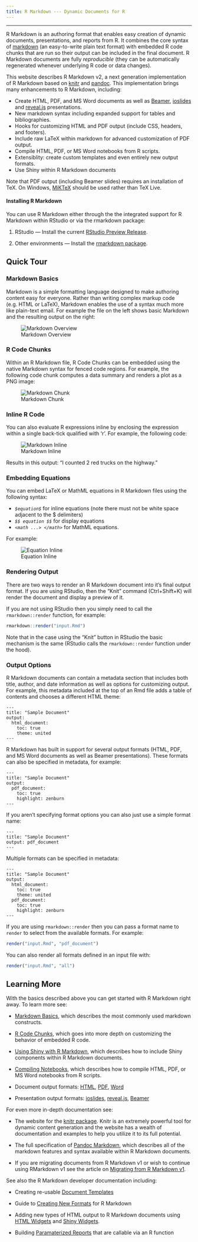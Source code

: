 ```yaml
---
title: R Markdown --- Dynamic Documents for R
---
```


***

R Markdown is an authoring format that enables easy creation of dynamic documents, presentations, and reports from R. It combines the core syntax of [markdown](http://daringfireball.net/projects/markdown/basics) (an easy-to-write plain text format) with embedded R code chunks that are run so their output can be included in the final document. R Markdown documents are fully *reproducible* (they can be automatically regenerated whenever underlying R code or data changes).

This website describes R Markdown v2, a next generation implementation of R Markdown based on  [knitr](http://yihui.name/knitr/) and [pandoc](http://johnmacfarlane.net/pandoc/). This implementation brings many enhancements to R Markdown, including:

* Create HTML, PDF, and MS Word documents as well as [Beamer](https://bitbucket.org/rivanvx/beamer/wiki/Home), [ioslides](https://code.google.com/p/io-2012-slides/) and [reveal.js](http://lab.hakim.se/reveal-js/#/) presentations.
* New markdown syntax including expanded support for tables and bibliographies.
* Hooks for customizing HTML and PDF output (include CSS, headers, and footers).
* Include raw LaTeX within markdown for advanced customization of PDF output.
* Compile HTML, PDF, or MS Word notebooks from R scripts.
* Extensiblity: create custom templates and even entirely new output formats.
* Use Shiny within R Markdown documents

Note that PDF output (including Beamer slides) requires an installation of TeX. On Windows, [MiKTeX](http://miktex.org/) should be used rather than TeX Live.

#### Installing R Markdown

You can use R Markdown either through the the integrated support for R Markdown within RStudio or via the rmarkdown package:

1. RStudio --- Install the current [RStudio Preview Release](http://www.rstudio.com/ide/download/preview).

2. Other environments --- Install the [rmarkdown package](https://github.com/rstudio/rmarkdown).

## Quick Tour

### Markdown Basics

Markdown is a simple formatting language designed to make authoring content easy for everyone. Rather than writing complex markup code (e.g. HTML or LaTeX), Markdown enables the use of a syntax much more like plain-text email. For example the file on the left shows basic Markdown and the resulting output on the right:

![Markdown Overview](images/markdownOverview.png)

### R Code Chunks

Within an R Markdown file, R Code Chunks can be embedded using the native Markdown syntax for fenced code regions. For example, the following code chunk computes a data summary and renders a plot as a PNG image:

![Markdown Chunk](images/markdownChunk.png)


### Inline R Code

You can also evaluate R expressions inline by enclosing the expression within a single back-tick qualified with 'r'. For example, the following code:

![Markdown Inline](images/markdownInline.png)

Results in this output: "I counted 2 red trucks on the highway."

### Embedding Equations

You can embed LaTeX or MathML equations in R Markdown files using the following syntax:

* *`$equation$`* for inline equations (note there must not be white space adjacent to the $ delimiters)
* *`$$ equation $$`* for display equations
* *`<math ...> </math>`* for MathML equations.

For example:

![Equation Inline](images/equations_inline.png)

### Rendering Output

There are two ways to render an R Markdown document into it's final output format. If you are using RStudio, then the "Knit" command (Ctrl+Shift+K) will render the document and display a preview of it.

If you are not using RStudio then you simply need to call the `rmarkdown::render` function, for example:

```r
rmarkdown::render("input.Rmd")
```

Note that in the case using the "Knit" button in RStudio the basic mechanism is the same (RStudio calls the `rmarkdown::render` function under the hood).

### Output Options

R Markdown documents can contain a metadata section that includes both title, author, and date information as well as options for customizing output. For example, this metadata included at the top of an Rmd file adds a table of contents and chooses a different HTML theme:

```
---
title: "Sample Document"
output:
  html_document:
    toc: true
    theme: united
---
```

R Markdown has built in support for several output formats (HTML, PDF, and MS Word documents as well as Beamer presentations). These formats can also be specified in metadata, for example:

```
---
title: "Sample Document"
output:
  pdf_document:
    toc: true
    highlight: zenburn
---
```

If you aren't specifying format options you can also just use a simple format name:

```
---
title: "Sample Document"
output: pdf_document
---
```

Multiple formats can be specified in metadata:

```
---
title: "Sample Document"
output:
  html_document:
    toc: true
    theme: united
  pdf_document:
    toc: true
    highlight: zenburn
---
```

If you are using `rmarkdown::render` then you can pass a format name to `render` to select from the available formats. For example:

```r
render("input.Rmd", "pdf_document")
```

You can also render all formats defined in an input file with:

```r
render("input.Rmd", "all")
```


## Learning More

With the basics described above you can get started with R Markdown right away. To learn more see:

* [Markdown Basics](authoring_basics.html), which describes the most commonly used markdown constructs.

* [R Code Chunks](authoring_rcodechunks.html), which goes into more depth on customizing the behavior of embedded R code.

* [Using Shiny with R Markdown](authoring_shiny.html), which describes how to include Shiny components within R Markdown documents.

* [Compiling Notebooks](authoring_compile_notebook.html), which describes how to compile HTML, PDF, or MS Word notebooks from R scripts.

* Document output formats: [HTML](html_document_format.html), [PDF](pdf_document_format.html), [Word](word_document_format.html)

* Presentation output formats: [ioslides](ioslides_presentation_format.html), [reveal.js](revealjs_presentation_format.html), [Beamer](beamer_presentation_format.html)


For even more in-depth documentation see:

* The website for the [knitr package](http://yihui.name/knitr/). Knitr is an extremely powerful tool for dynamic content generation and the website has a wealth of documentation and examples to help you utilize it to its full potential.

* The full specification of [Pandoc Markdown](authoring_pandoc_markdown.html), which describes all of the markdown features and syntax available within R Markdown documents.

* If you are migrating documents from R Markdown v1 or wish to continue using RMarkdown v1 see the article on [Migrating from R Markdown v1](authoring_migrating_from_v1.html).

See also the R Markdown developer documentation including:

* Creating re-usable [Document Templates](developer_document_templates.html)
    
* Guide to [Creating New Formats](developer_custom_formats.html) for R Markdown
    
* Adding new types of HTML output to R Markdown documents using [HTML Widgets](developer_html_widgets.html) and [Shiny Widgets](developer_shiny_widgets.html).
    
* Building [Paramaterized Reports](developer_paramaterized_reports.html) that are callable via an R function

